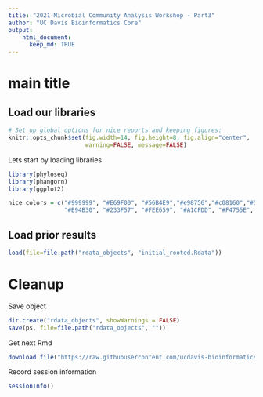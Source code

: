 ```yaml
---
title: "2021 Microbial Community Analysis Workshop - Part3"
author: "UC Davis Bioinformatics Core"
output:
    html_document:
      keep_md: TRUE
---
```


# main title

## Load our libraries

```r
# Set up global options for nice reports and keeping figures:
knitr::opts_chunk$set(fig.width=14, fig.height=8, fig.align="center",
                      warning=FALSE, message=FALSE)
```

Lets start by loading libraries

```r
library(phyloseq)
library(phangorn)
library(ggplot2)

nice_colors = c("#999999", "#E69F00", "#56B4E9","#e98756","#c08160","#5800e6", "#CDDC49", "#C475D3", 
                "#E94B30", "#233F57", "#FEE659", "#A1CFDD", "#F4755E", "#D6F6F7","#EB6D58", "#6898BF")
```

## Load prior results

```r
load(file=file.path("rdata_objects", "initial_rooted.Rdata"))
```

# Cleanup

Save object

```r
dir.create("rdata_objects", showWarnings = FALSE)
save(ps, file=file.path("rdata_objects", ""))
```

Get next Rmd

```r
download.file("https://raw.githubusercontent.com/ucdavis-bioinformatics-training/2021-May-Microbial-Community-Analysis/master/data_analysis/mca_part4.Rmd", "mca_part4.Rmd")
```

Record session information

```r
sessionInfo()
```
